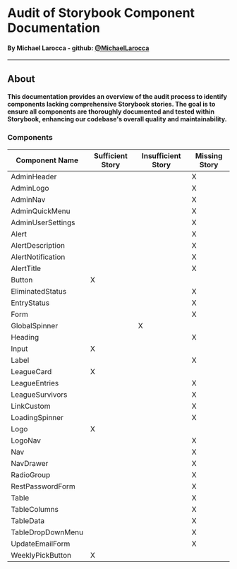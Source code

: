 
# Audit of Storybook Component Documentation

#### By Michael Larocca - github: [@MichaelLarocca](https://github.com/MichaelLarocca)

---

## About

#### **This documentation provides an overview of the audit process to identify components lacking comprehensive Storybook stories. The goal is to ensure all components are thoroughly documented and tested within Storybook, enhancing our codebase's overall quality and maintainability.**

### Components

<table>
  <thead>
    <tr>
      <th>Component Name</th>
      <th>Sufficient Story</th>
      <th>Insufficient Story</th>
      <th>Missing Story</th>
    </tr>
  </thead>
  <tbody>
    <tr>
      <td>AdminHeader</td>
      <td></td>
      <td></td>
      <td className="bg-red-100 text-center font-bold">X</td>
    </tr>
    <tr>
      <td>AdminLogo</td>
      <td></td>
      <td></td>
      <td className="bg-red-100 text-center font-bold">X</td>
    </tr>
    <tr>
      <td>AdminNav</td>
      <td></td>
      <td></td>
      <td className="bg-red-100 text-center font-bold">X</td>
    </tr>
    <tr>
      <td>AdminQuickMenu</td>
      <td></td>
      <td></td>
      <td className="bg-red-100 text-center font-bold">X</td>
    </tr>
    <tr>
      <td>AdminUserSettings</td>
      <td></td>
      <td></td>
      <td className="bg-red-100 text-center font-bold">X</td>
    </tr>
    <tr>
      <td>Alert</td>
      <td></td>
      <td></td>
      <td className="bg-red-100 text-center font-bold">X</td>
    </tr>
    <tr>
      <td>AlertDescription</td>
      <td></td>
      <td></td>
      <td className="bg-red-100 text-center font-bold">X</td>
    </tr>
    <tr>
      <td>AlertNotification</td>
      <td></td>
      <td></td>
      <td className="bg-red-100 text-center font-bold">X</td>
    </tr>
    <tr>
      <td>AlertTitle</td>
      <td></td>
      <td></td>
      <td className="bg-red-100 text-center font-bold">X</td>
    </tr>
    <tr>
      <td>Button</td>
      <td className="bg-green-100 text-center font-bold">X</td>
      <td></td>
      <td></td>
    </tr>
    <tr>
      <td>EliminatedStatus</td>
      <td></td>
      <td></td>
      <td className="bg-red-100 text-center font-bold">X</td>
    </tr>
    <tr>
      <td>EntryStatus</td>
      <td></td>
      <td></td>
      <td className="bg-red-100 text-center font-bold">X</td>
    </tr>
    <tr>
      <td>Form</td>
      <td></td>
      <td></td>
      <td className="bg-red-100 text-center font-bold">X</td>
    </tr>
    <tr>
      <td>GlobalSpinner</td>
      <td></td>
      <td className="bg-yellow-100 text-center font-bold">X</td>
      <td></td>
    </tr>
    <tr>
      <td>Heading</td>
      <td></td>
      <td></td>
      <td className="bg-red-100 text-center font-bold">X</td>
    </tr>
    <tr>
      <td>Input</td>
      <td className="bg-green-100 text-center font-bold">X</td>
      <td></td>
      <td></td>
    </tr>
    <tr>
      <td>Label</td>
      <td></td>
      <td></td>
      <td className="bg-red-100 text-center font-bold">X</td>
    </tr>
    <tr>
      <td>LeagueCard</td>
      <td className="bg-green-100 text-center font-bold">X</td>
      <td></td>
      <td></td>
    </tr>
    <tr>
      <td>LeagueEntries</td>
      <td></td>
      <td></td>
      <td className="bg-red-100 text-center font-bold">X</td>
    </tr>
    <tr>
      <td>LeagueSurvivors</td>
      <td></td>
      <td></td>
      <td className="bg-red-100 text-center font-bold">X</td>
    </tr>
    <tr>
      <td>LinkCustom</td>
      <td></td>
      <td></td>
      <td className="bg-red-100 text-center font-bold">X</td>
    </tr>
    <tr>
      <td>LoadingSpinner</td>
      <td></td>
      <td></td>
      <td className="bg-red-100 text-center font-bold">X</td>
    </tr>
    <tr>
      <td>Logo</td>
      <td className="bg-green-100 text-center font-bold">X</td>
      <td></td>
      <td></td>
    </tr>
    <tr>
      <td>LogoNav</td>
      <td></td>
      <td></td>
      <td className="bg-red-100 text-center font-bold">X</td>
    </tr>
    <tr>
      <td>Nav</td>
      <td></td>
      <td></td>
      <td className="bg-red-100 text-center font-bold">X</td>
    </tr>
    <tr>
      <td>NavDrawer</td>
      <td></td>
      <td></td>
      <td className="bg-red-100 text-center font-bold">X</td>
    </tr>
    <tr>
      <td>RadioGroup</td>
      <td></td>
      <td></td>
      <td className="bg-red-100 text-center font-bold">X</td>
    </tr>
    <tr>
      <td>RestPasswordForm</td>
      <td></td>
      <td></td>
      <td className="bg-red-100 text-center font-bold">X</td>
    </tr>
    <tr>
      <td>Table</td>
      <td></td>
      <td></td>
      <td className="bg-red-100 text-center font-bold">X</td>
    </tr>
    <tr>
      <td>TableColumns</td>
      <td></td>
      <td></td>
      <td className="bg-red-100 text-center font-bold">X</td>
    </tr>
    <tr>
      <td>TableData</td>
      <td></td>
      <td></td>
      <td className="bg-red-100 text-center font-bold">X</td>
    </tr>
    <tr>
      <td>TableDropDownMenu</td>
      <td></td>
      <td></td>
      <td className="bg-red-100 text-center font-bold">X</td>
    </tr>
    <tr>
      <td>UpdateEmailForm</td>
      <td></td>
      <td></td>
      <td className="bg-red-100 text-center font-bold">X</td>
    </tr>
    <tr>
      <td>WeeklyPickButton</td>
      <td className="bg-green-100 text-center font-bold">X</td>
      <td></td>
      <td></td>
    </tr>
  </tbody>
</table>

